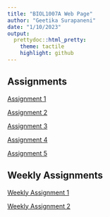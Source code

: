 ```yaml
---
title: "BIOL1007A Web Page"
author: "Geetika Surapaneni"
date: "1/10/2023"
output:
  prettydoc::html_pretty:
    theme: tactile
    highlight: github
---
```


## Assignments

[Assignment 1](Assignment1.html)

[Assignment 2](Assignment2.html)

[Assignment 3](Assignment3.html)

[Assignment 4](Assignment4.html)

[Assignment 5](Assignment5.html)

## Weekly Assignments 

[Weekly Assignment 1](Assignment1.html)

[Weekly Assignment 2](Assignment1.html)





